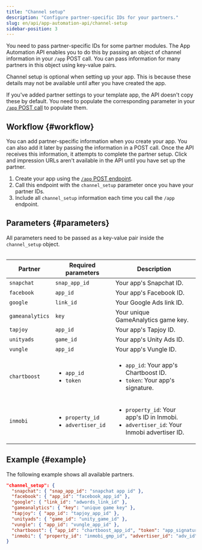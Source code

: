 ```yaml
---
title: "Channel setup"
description: "Configure partner-specific IDs for your partners."
slug: en/api/app-automation-api/channel-setup
sidebar-position: 3
---
```


You need to pass partner-specific IDs for some partner modules. The App Automation API enables you to do this by passing an object of channel information in your `/app` POST call. You can pass information for many partners in this object using key-value pairs.

<Callout type="note">

Channel setup is optional when setting up your app. This is because these details may not be available until after you have created the app.

</Callout>

If you've added partner settings to your template app, the API doesn't copy these by default. You need to populate the corresponding parameter in your [`/app` POST call](/en/api/app-automation-api/app-endpoint#parameters) to populate them.

## Workflow {#workflow}

You can add partner-specific information when you create your app. You can also add it later by passing the information in a POST call. Once the API receives this information, it attempts to complete the partner setup. Click and impression URLs aren't available in the API until you have set up the partner.

1. Create your app using the [`/app` POST endpoint](/en/api/app-automation-api/app-endpoint#parameters).
2. Call this endpoint with the `channel_setup` parameter once you have your partner IDs.
3. Include all `channel_setup` information each time you call the `/app` endpoint.

## Parameters {#parameters}

<Callout type="important">

All parameters need to be passed as a key-value pair inside the `channel_setup` object.

</Callout>

<Table>

| Partner         | Required parameters                                     | Description                                                                                                   |
| --------------- | ------------------------------------------------------- | ------------------------------------------------------------------------------------------------------------- |
| `snapchat`      | `snap_app_id`                                           | Your app's Snapchat ID.                                                                                       |
| `facebook`      | `app_id`                                                | Your app's Facebook ID.                                                                                       |
| `google`        | `link_id`                                               | Your Google Ads link ID.                                                                                      |
| `gameanalytics` | `key`                                                   | Your unique GameAnalytics game key.                                                                           |
| `tapjoy`        | `app_id`                                                | Your app's Tapjoy ID.                                                                                         |
| `unityads`      | `game_id`                                               | Your app's Unity Ads ID.                                                                                      |
| `vungle`        | `app_id`                                                | Your app's Vungle ID.                                                                                         |
| `chartboost`    | <ul><li>`app_id`</li><li>`token`</li></ul>              | <ul><li>`app_id`: Your app's Chartboost ID.</li><li>`token`: Your app's signature.</li></ul>                  |
| `inmobi`        | <ul><li>`property_id`</li><li>`advertiser_id`</li></ul> | <ul><li>`property_id`: Your app's ID in Inmobi.</li><li>`advertiser_id`: Your Inmobi advertiser ID.</li></ul> |

</Table>

## Example {#example}

The following example shows all available partners.

<CodeBlock title="Available partners">

```json
"channel_setup": {
  "snapchat": { "snap_app_id": "snapchat app id" },
  "facebook": { "app_id": "facebook_app_id" },
  "google": { "link_id": "adwords_link_id" },
  "gameanalytics": { "key": "unique game key" },
  "tapjoy": { "app_id": "tapjoy_app_id" },
  "unityads": { "game_id": "unity_game_id" },
  "vungle": { "app_id": "vungle_app_id" },
  "chartboost": { "app_id": "chartboost_app_id", "token": "app_signature" },
  "inmobi": { "property_id": "inmobi_gmp_id", "advertiser_id": "adv_id" }
}
```

</CodeBlock>
